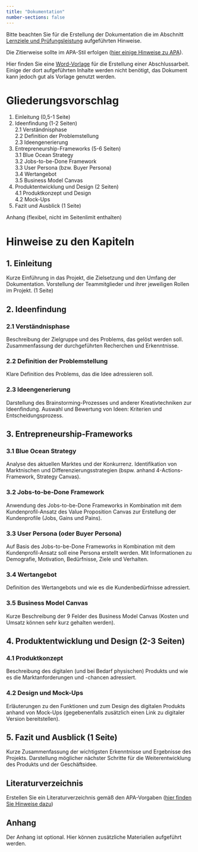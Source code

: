```yaml
---
title: "Dokumentation"
number-sections: false
---
```



Bitte beachten Sie für die Erstellung der Dokumentation die im Abschnitt [Lernziele und Prüfungsleistung](https://kirenz.github.io/ideation/syllabus.html#lernziele-und-pr%C3%BCfungsleistung) aufgeführten Hinweise.

Die Zitierweise sollte im APA-Stil erfolgen ([hier einige Hinweise zu APA](https://www.bibguru.com/de/c/literaturverzeichnis-generator/)).

Hier finden Sie eine [Word-Vorlage](https://www.hdm-stuttgart.de/~riekert/theses/thesis.docx) für die Erstellung einer Abschlussarbeit. Einige der dort aufgeführten Inhalte werden nicht benötigt, das Dokument kann jedoch gut als Vorlage genutzt werden.


# Gliederungsvorschlag

1. Einleitung (0,5-1 Seite)
2. Ideenfindung (1-2 Seiten)  
  2.1 Verständnisphase   
  2.2 Definition der Problemstellung  
  2.3 Ideengenerierung  
3. Entrepreneurship-Frameworks (5-6 Seiten)  
  3.1 Blue Ocean Strategy  
  3.2 Jobs-to-be-Done Framework  
  3.3 User Persona (bzw. Buyer Persona)  
  3.4 Wertangebot  
  3.5 Business Model Canvas  
4. Produktentwicklung und Design (2 Seiten)  
  4.1 Produktkonzept und Design  
  4.2 Mock-Ups  
5. Fazit und Ausblick (1 Seite)  

Anhang (flexibel, nicht im Seitenlimit enthalten)

# Hinweise zu den Kapiteln

## 1. Einleitung
Kurze Einführung in das Projekt, die Zielsetzung und den Umfang der Dokumentation. Vorstellung der Teammitglieder und ihrer jeweiligen Rollen im Projekt. (1 Seite)

## 2. Ideenfindung 

### 2.1 Verständnisphase
Beschreibung der Zielgruppe und des Problems, das gelöst werden soll. Zusammenfassung der durchgeführten Recherchen und Erkenntnisse.

### 2.2 Definition der Problemstellung
Klare Definition des Problems, das die Idee adressieren soll. 

### 2.3 Ideengenerierung
Darstellung des Brainstorming-Prozesses und anderer Kreativtechniken zur Ideenfindung. Auswahl und Bewertung von Ideen: Kriterien und Entscheidungsprozess.

## 3. Entrepreneurship-Frameworks

### 3.1 Blue Ocean Strategy
Analyse des aktuellen Marktes und der Konkurrenz. Identifikation von Marktnischen und Differenzierungsstrategien (bspw. anhand 4-Actions-Framework, Strategy Canvas). 

### 3.2 Jobs-to-be-Done Framework 
Anwendung des Jobs-to-be-Done Frameworks in Kombination mit dem Kundenprofil-Ansatz des Value Proposition Canvas zur Erstellung der Kundenprofile (Jobs, Gains und Pains).

### 3.3 User Persona (oder Buyer Persona)
Auf Basis des Jobs-to-be-Done Frameworks in Kombination mit dem Kundenprofil-Ansatz soll eine Persona erstellt werden. Mit Informationen zu Demografie, Motivation, Bedürfnisse, Ziele und Verhalten.

### 3.4 Wertangebot
Definition des Wertangebots und wie es die Kundenbedürfnisse adressiert.

### 3.5 Business Model Canvas
Kurze Beschreibung der 9 Felder des Business Model Canvas (Kosten und Umsatz können sehr kurz gehalten werden).


## 4. Produktentwicklung und Design (2-3 Seiten)

### 4.1 Produktkonzept
Beschreibung des digitalen (und bei Bedarf physischen) Produkts und wie es die Marktanforderungen und -chancen adressiert.

### 4.2 Design und Mock-Ups
Erläuterungen zu den Funktionen und zum Design des digitalen Produkts anhand von Mock-Ups (gegebenenfalls zusätzlich einen Link zu digitaler Version bereitstellen). 

## 5. Fazit und Ausblick (1 Seite)
Kurze Zusammenfassung der wichtigsten Erkenntnisse und Ergebnisse des Projekts. Darstellung möglicher nächster Schritte für die Weiterentwicklung des Produkts und der Geschäftsidee.


## Literaturverzeichnis


Erstellen Sie ein Literaturverzeichnis gemäß den APA-Vorgaben ([hier finden Sie Hinweise dazu](https://www.bibguru.com/de/guides/richtig-zitieren/))


## Anhang

Der Anhang ist optional. Hier können zusätzliche Materialien aufgeführt werden.
